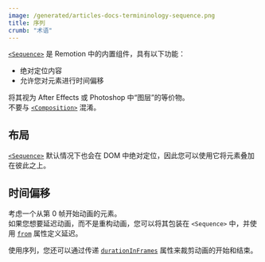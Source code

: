 ```yaml
---
image: /generated/articles-docs-termininology-sequence.png
title: 序列
crumb: "术语"
---
```


[`<Sequence>`](/docs/sequence) 是 Remotion 中的内置组件，具有以下功能：

- 绝对定位内容
- 允许您对元素进行时间偏移

将其视为 After Effects 或 Photoshop 中“图层”的等价物。  
不要与 [`<Composition>`](/docs/terminology/composition) 混淆。

## 布局

[`<Sequence>`](/docs/sequence) 默认情况下也会在 DOM 中绝对定位，因此您可以使用它将元素叠加在彼此之上。

## 时间偏移

考虑一个从第 0 帧开始动画的元素。  
如果您想要延迟动画，而不是重构动画，您可以将其包装在 `<Sequence>` 中，并使用 [`from`](/docs/sequence#from) 属性定义延迟。

使用序列，您还可以通过传递 [`durationInFrames`](/docs/sequence#durationinframes) 属性来裁剪动画的开始和结束。 


